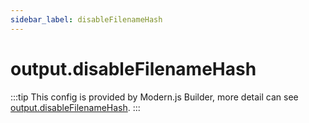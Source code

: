 ```yaml
---
sidebar_label: disableFilenameHash
---
```


# output.disableFilenameHash

:::tip
This config is provided by Modern.js Builder, more detail can see [output.disableFilenameHash](https://modernjs.dev/builder/en/api/config-output.html#outputdisablefilenamehash).
:::


<Main />
